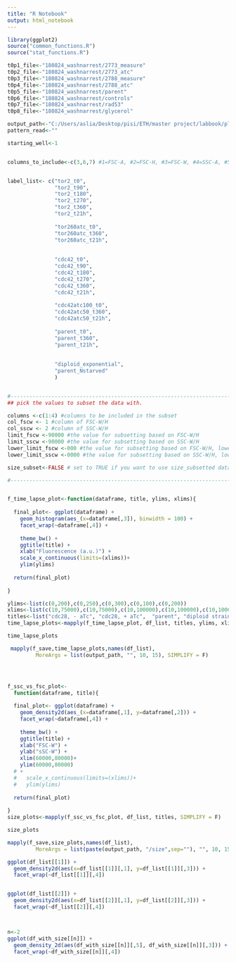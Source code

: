 ---
title: "R Notebook"
output: html_notebook
---

```{r}


library(ggplot2)
source("common_functions.R")
source("stat_functions.R")

t0p1_file<-"180824_washnarrest/2773_measure"
t0p2_file<-"180824_washnarrest/2773_atc"
t0p3_file<-"180824_washnarrest/2788_measure"
t0p4_file<-"180824_washnarrest/2788_atc"
t0p5_file<-"180824_washnarrest/parent"
t0p6_file<-"180824_washnarrest/controls"
t0p7_file<-"180824_washnarrest/rad53"
t0p8_file<-"180824_washnarrest/glycerol"

output_path<-"C:/Users/aslia/Desktop/pisi/ETH/master project/labbook/plots/august18/180824_wash&arrest" # for saving plots
pattern_read<-""

starting_well<-1


columns_to_include<-c(3,6,7) #1=FSC-A, #2=FSC-H, #3=FSC-W, #4=SSC-A, #5=SSC-H, #6=SSC-W, #7= 488 [C]-H


label_list<- c("tor2_t0",
               "tor2_t90",
               "tor2_t180",
               "tor2_t270",
               "tor2_t360",
               "tor2_t21h",
               
               "tor260atc_t0",
               "tor260atc_t360",
               "tor260atc_t21h",
  
  
               "cdc42_t0",
               "cdc42_t90",
               "cdc42_t180",
               "cdc42_t270",
               "cdc42_t360",
               "cdc42_t21h",
               
               "cdc42atc100_t0",
               "cdc42atc50_t360",
               "cdc42atc50_t21h",
               
               "parent_t0",
               "parent_t360",
               "parent_t21h",
               
               
               "diploid_exponential",
               "parent_Nstarved"
               )


#---------------------------------------------------------------------------------------------------------------
## pick the values to subset the data with. 

columns <-c(1:4) #columns to be included in the subset
col_fscw <- 1 #column of FSC-W/H
col_sscw <- 2 #column of SSC-W/H
limit_fscw <-90000 #the value for subsetting based on FSC-W/H
limit_sscw <-90000 #the value for subsetting based on SSC-W/H
lower_limit_fscw <-000 #the value for subsetting based on FSC-W/H, lower limit
lower_limit_sscw <-0000 #the value for subsetting based on SSC-W/H, lower limit

size_subset<-FALSE # set to TRUE if you want to use size_subsetted data, otherwise false.

#---------------------------------------------------------------------------------------------------------------



```


```{r}


f_time_lapse_plot<-function(dataframe, title, ylims, xlims){
  
  final_plot<- ggplot(dataframe) +
    geom_histogram(aes_(x=dataframe[,3]), binwidth = 100) +
    facet_wrap(~dataframe[,4]) +
    
    theme_bw() +
    ggtitle(title) +
    xlab("Fluorescence (a.u.)") +
    scale_x_continuous(limits=(xlims))+
    ylim(ylims)
  
  return(final_plot)
  
}

ylims<-list(c(0,200),c(0,250),c(0,300),c(0,100),c(0,200))
xlims<-list(c(10,75000),c(10,75000),c(10,100000),c(10,100000),c(10,100000))
titles<-list("cdc28, - aTc", "cdc28, + aTc",  "parent", "diploid strain","parent (N starved)")
time_lapse_plots<-mapply(f_time_lapse_plot, df_list, titles, ylims, xlims, SIMPLIFY = F)

time_lapse_plots

 mapply(f_save,time_lapse_plots,names(df_list),
         MoreArgs = list(output_path, "", 10, 15), SIMPLIFY = F)





```

```{r}
f_ssc_vs_fsc_plot<-
  function(dataframe, title){
  
  final_plot<- ggplot(dataframe) +
    geom_density2d(aes_(x=dataframe[,1], y=dataframe[,2])) +
    facet_wrap(~dataframe[,4]) +
    
    theme_bw() +
    ggtitle(title) +
    xlab("FSC-W") +
    ylab("sSC-W") +
    xlim(60000,80000)+
    ylim(60000,80000)
  # +
  #   scale_x_continuous(limits=(xlims))+
  #   ylim(ylims)
  
  return(final_plot)
  
}
size_plots<-mapply(f_ssc_vs_fsc_plot, df_list, titles, SIMPLIFY = F)

size_plots

mapply(f_save,size_plots,names(df_list),
         MoreArgs = list(paste(output_path, "/size",sep=""), "", 10, 15), SIMPLIFY = F)


```


```{r}

ggplot(df_list[[1]]) +
  geom_density2d(aes(x=df_list[[1]][,1], y=df_list[[1]][,3])) +
  facet_wrap(~df_list[[1]][,4])


ggplot(df_list[[2]]) +
  geom_density2d(aes(x=df_list[[2]][,1], y=df_list[[2]][,3])) +
  facet_wrap(~df_list[[2]][,4])



n<-2
ggplot(df_with_size[[n]]) +
  geom_density_2d(aes(df_with_size[[n]][,5], df_with_size[[n]][,3])) +
  facet_wrap(~df_with_size[[n]][,4])


```

